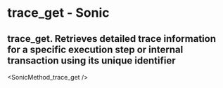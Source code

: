 # trace_get - Sonic

## trace_get. Retrieves detailed trace information for a specific execution step or internal transaction using its unique identifier


<SonicMethod_trace_get />
